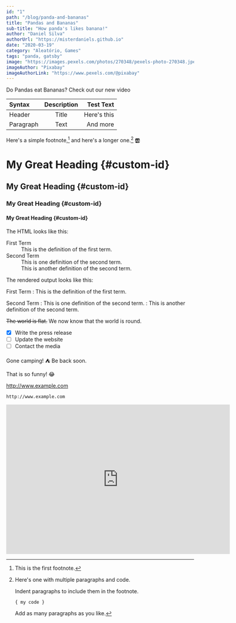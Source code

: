 ```yaml
---
id: "1"
path: "/blog/panda-and-bananas"
title: "Pandas and Bananas"
sub-title: "How panda's likes banana!"
author: "Daniel Silva"
authorUrl: "https://misterdaniels.github.io"
date: "2020-03-19"
category: "Aleatório, Games"
tags: "panda, gatsby"
image: "https://images.pexels.com/photos/270348/pexels-photo-270348.jpeg?auto=compress&cs=tinysrgb&dpr=1&h=225&w=398"
imageAuthor: "Pixabay"
imageAuthorLink: "https://www.pexels.com/@pixabay"
---
```


Do Pandas eat Bananas? Check out our new video

<Gist id='12584ecd6da47669e12ac0bebf4112fb' file='example.json' />

| Syntax      | Description | Test Text     |
| :---        |    :----:   |          ---: |
| Header      | Title       | Here's this   |
| Paragraph   | Text        | And more      |

Here's a simple footnote,[^1] and here's a longer one.[^bignote] :ab:

[^1]: This is the first footnote.

[^bignote]: Here's one with multiple paragraphs and code.

    Indent paragraphs to include them in the footnote.

    `{ my code }`

    Add as many paragraphs as you like.

# My Great Heading {#custom-id}
## My Great Heading {#custom-id}
### My Great Heading {#custom-id}
#### My Great Heading {#custom-id}


The HTML looks like this:

<dl>
  <dt>First Term</dt>
  <dd>This is the definition of the first term.</dd>
  <dt>Second Term</dt>
  <dd>This is one definition of the second term. </dd>
  <dd>This is another definition of the second term.</dd>
</dl>
The rendered output looks like this:

First Term
: This is the definition of the first term.

Second Term
: This is one definition of the second term.
: This is another definition of the second term.

~~The world is flat.~~ We now know that the world is round.

- [x] Write the press release
- [ ] Update the website
- [ ] Contact the media

Gone camping! :tent: Be back soon.

That is so funny! :joy:

http://www.example.com

`http://www.example.com`

<iframe width="600" height="400" src="https://www.youtube.com/embed/4n0xNbfJLR8" frameborder="0" allowfullscreen></iframe>